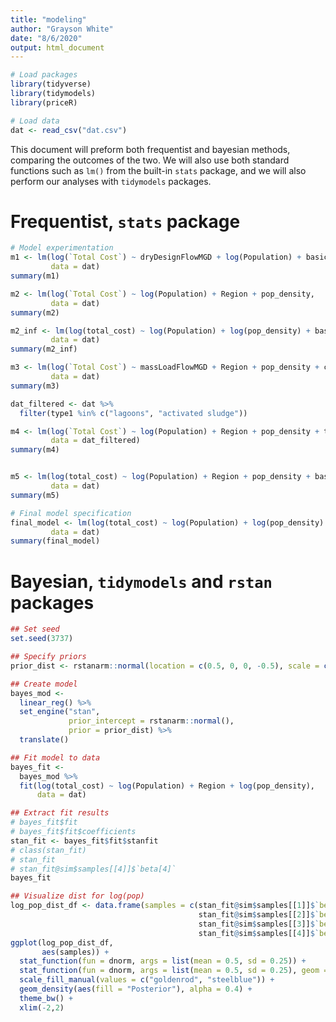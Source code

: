 ```yaml
---
title: "modeling"
author: "Grayson White"
date: "8/6/2020"
output: html_document
---
```


```r
# Load packages
library(tidyverse)
library(tidymodels)
library(priceR)
```

```r
# Load data
dat <- read_csv("dat.csv")
```

This document will preform both frequentist and bayesian methods, comparing the outcomes of the two. We will also use both standard functions such as `lm()` from the built-in `stats` package, and we will also perform our analyses with `tidymodels` packages.

# Frequentist, `stats` package
```r
# Model experimentation
m1 <- lm(log(`Total Cost`) ~ dryDesignFlowMGD + log(Population) + basic_treatment + Region + pop_density,
         data = dat)
summary(m1)

m2 <- lm(log(`Total Cost`) ~ log(Population) + Region + pop_density,
         data = dat)
summary(m2)

m2_inf <- lm(log(total_cost) ~ log(Population) + log(pop_density) + basic_treatment + has_pumps,
         data = dat)
summary(m2_inf)

m3 <- lm(log(`Total Cost`) ~ massLoadFlowMGD + Region + pop_density + coastal,
         data = dat)
summary(m3)

dat_filtered <- dat %>%
  filter(type1 %in% c("lagoons", "activated sludge"))

m4 <- lm(log(`Total Cost`) ~ log(Population) + Region + pop_density + type1,
         data = dat_filtered)
summary(m4)


m5 <- lm(log(total_cost) ~ log(Population) + Region + pop_density + basic_treatment + `Permit Type`,
         data = dat)
summary(m5)
```

```r
# Final model specification
final_model <- lm(log(total_cost) ~ log(Population) + log(pop_density) + basic_treatment + has_pumps,
         data = dat)
summary(final_model)
```


# Bayesian, `tidymodels` and `rstan` packages
```r
## Set seed
set.seed(3737)

## Specify priors
prior_dist <- rstanarm::normal(location = c(0.5, 0, 0, -0.5), scale = c(0.25, 1, 1, 0.5))

## Create model
bayes_mod <-
  linear_reg() %>% 
  set_engine("stan", 
             prior_intercept = rstanarm::normal(), 
             prior = prior_dist) %>%
  translate()

## Fit model to data
bayes_fit <-
  bayes_mod %>%
  fit(log(total_cost) ~ log(Population) + Region + log(pop_density),
      data = dat)

## Extract fit results
# bayes_fit$fit
# bayes_fit$fit$coefficients
stan_fit <- bayes_fit$fit$stanfit
# class(stan_fit)
# stan_fit
# stan_fit@sim$samples[[4]]$`beta[4]`
bayes_fit

## Visualize dist for log(pop)
log_pop_dist_df <- data.frame(samples = c(stan_fit@sim$samples[[1]]$`beta[1]`,
                                          stan_fit@sim$samples[[2]]$`beta[1]`,
                                          stan_fit@sim$samples[[3]]$`beta[1]`,
                                          stan_fit@sim$samples[[4]]$`beta[1]`))
ggplot(log_pop_dist_df,
       aes(samples)) +
  stat_function(fun = dnorm, args = list(mean = 0.5, sd = 0.25)) +
  stat_function(fun = dnorm, args = list(mean = 0.5, sd = 0.25), geom = "area", aes(fill = "Prior"), alpha = 0.4) +
  scale_fill_manual(values = c("goldenrod", "steelblue")) +
  geom_density(aes(fill = "Posterior"), alpha = 0.4) +
  theme_bw() +
  xlim(-2,2)
```



